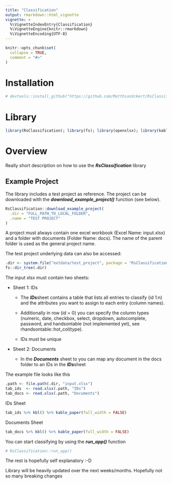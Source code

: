 ```yaml
---
title: "Classification"
output: rmarkdown::html_vignette
vignette: >
  %\VignetteIndexEntry{Classification}
  %\VignetteEngine{knitr::rmarkdown}
  %\VignetteEncoding{UTF-8}
---
```


```r
knitr::opts_chunk$set(
  collapse = TRUE,
  comment = "#>"
)
```

# Installation

```r
# devtools::install_github("https://github.com/MatthiasUckert/RsClassification")
```

# Library

```r
library(RsClassification); library(fs); library(openxlsx); library(kableExtra)
```

# Overview

Really short description on how to use the ***RsClassification*** library

## Example Project  

The library includes a test project as reference. The project can be downloaded with the ***download_example_project()*** function (see below).

```r
RsClassification::download_example_project(
  .dir = "FULL_PATH_TO_LOCAL_FOLDER",
  .name = "TEST PROJECT"
)
```

A project must always contain one excel workbook (Excel Name: input.xlsx) and a folder with documents (Folder Name: docs). The name of the parent folder is used as the general project name.

The test project underlying data can also be accessed:

```r
.dir <- system.file("extdata/test_project", package = "RsClassification")
fs::dir_tree(.dir)

```

The input xlsx must contain two sheets:

-   Sheet 1: IDs

    -   The ***IDs***sheet contains a table that lists all entries to classify (id 1:n) and the attributes you want to assign to each entry (column names).

    -   Additionally in row (id = 0) you can specify the column types (numeric, date, checkbox, select, dropdown, autocomplete, password, and handsontable (not implemented yet), see rhandsontable::hot_col(type).

    -   IDs must be unique

-   Sheet 2: Documents

    -   In the ***Documents*** sheet to you can map any document in the docs folder to an IDs in the ***IDs***sheet

The example file looks like this

```r
.path <- file.path(.dir, "input.xlsx")
tab_ids  <- read.xlsx(.path, "IDs")
tab_docs <- read.xlsx(.path, "Documents")

```

IDs Sheet

```r
tab_ids %>% kbl() %>% kable_paper(full_width = FALSE)
```

Documents Sheet

```r
tab_docs %>% kbl() %>% kable_paper(full_width = FALSE)
```

You can start classifying by using the ***run_app()*** function

```r
# RsClassification::run_app()
```

The rest is hopefully self explanatory :-D

Library will be heavily updated over the next weeks/months. Hopefully not so many breaking changes
